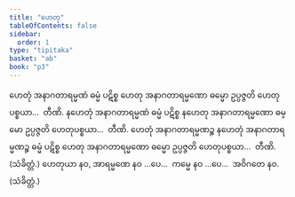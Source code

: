 ```yaml
---
title: "ဟေတု"
tableOfContents: false
sidebar:
  order: 1
type: "tipitaka"
basket: "ab"
book: "p3"
---
```



<DynamicBreadcrumb />

<Division number="493" book="p3" e="ch" v="39" p="309">

<Paragraph number="1095" book="p3">
ဟေတုံ အနာဂတာရမ္မဏံ ဓမ္မံ ပဋိစ္စ ဟေတု အနာဂတာရမ္မဏော ဓမ္မော ဥပ္ပဇ္ဇတိ ဟေတုပစ္စယာ…  တီဏိ.
</Paragraph>

<Paragraph number="1096" book="p3">
နဟေတုံ အနာဂတာရမ္မဏံ ဓမ္မံ ပဋိစ္စ နဟေတု အနာဂတာရမ္မဏော ဓမ္မော ဥပ္ပဇ္ဇတိ ဟေတုပစ္စယာ…  တီဏိ.
</Paragraph>

<Paragraph number="1097" book="p3">
ဟေတုံ အနာဂတာရမ္မဏဉ္စ နဟေတုံ အနာဂတာရမ္မဏဉ္စ ဓမ္မံ ပဋိစ္စ ဟေတု အနာဂတာရမ္မဏော ဓမ္မော ဥပ္ပဇ္ဇတိ ဟေတုပစ္စယာ…  တီဏိ. (သံခိတ္တံ.)
</Paragraph>

</Division>
<Division number="494" book="p3" e="ch" v="39" p="310">

<Paragraph number="1098" book="p3">
ဟေတုယာ နဝ, အာရမ္မဏေ နဝ …ပေ…  ကမ္မေ နဝ …ပေ…  အဝိဂတေ နဝ. (သံခိတ္တံ.)
</Paragraph>
</Division>